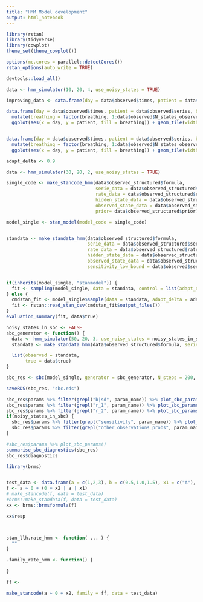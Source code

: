 ---
title: "HMM Model development"
output: html_notebook
---


```{r setup}
library(rstan)
library(tidyverse)
library(cowplot)
theme_set(theme_cowplot())

options(mc.cores = parallel::detectCores())
rstan_options(auto_write = TRUE)

devtools::load_all()
```


```{r}
data <- hmm_simulator(10, 20, 4, use_noisy_states = TRUE)

improving_data <- data.frame(day = data$observed$times, patient = data$observed$series, improving = data$true$true_improving) %>% filter(improving)

data.frame(day = data$observed$times, patient = data$observed$series, breathing = data$true$true_base_states) %>%
  mutate(breathing = factor(breathing, 1:data$observed$N_states_observed, ordered = TRUE)) %>%
  ggplot(aes(x = day, y = patient, fill = breathing)) + geom_tile(width = 1, height = 0.5) + geom_tile(data = improving_data, width = 1, height = 0.1, fill = "gray") + ggtitle("True - gray lines for improving")


data.frame(day = data$observed$times, patient = data$observed$series, breathing = data$observed$obs_states) %>%
  mutate(breathing = factor(breathing, 1:data$observed$N_states_observed, ordered = TRUE)) %>%
  ggplot(aes(x = day, y = patient, fill = breathing)) + geom_tile(width = 1, height = 0.5) + ggtitle("Observed")
```


```{r}
adapt_delta <- 0.9

data <- hmm_simulator(30, 20, 2, use_noisy_states = TRUE)

single_code <- make_stancode_hmm(data$observed_structured$formula, 
                                 serie_data = data$observed_structured$serie_data, 
                                 rate_data = data$observed_structured$rate_data, 
                                 hidden_state_data = data$observed_structured$hidden_state_data, 
                                 observed_state_data = data$observed_structured$observed_state_data,
                                 prior= data$observed_structured$prior)

model_single <- stan_model(model_code = single_code)


standata <- make_standata_hmm(data$observed_structured$formula, 
                              serie_data = data$observed_structured$serie_data, 
                              rate_data = data$observed_structured$rate_data, 
                              hidden_state_data = data$observed_structured$hidden_state_data, 
                              observed_state_data = data$observed_structured$observed_state_data,
                              sensitivity_low_bound = data$observed$sensitivity_low_bound)


if(inherits(model_single, "stanmodel")) {
  fit <- sampling(model_single, data = standata, control = list(adapt_delta = adapt_delta))
} else {
  cmdstan_fit <- model_single$sample(data = standata, adapt_delta = adapt_delta)
  fit <- rstan::read_stan_csv(cmdstan_fit$output_files())
}
evaluation_summary(fit, data$true)

```

```{r}
noisy_states_in_sbc <- FALSE
sbc_generator <- function() {
  data <- hmm_simulator(50, 20, 3, use_noisy_states = noisy_states_in_sbc)
  standata <- make_standata_hmm(data$observed_structured$formula, serie_data = data$observed_structured$serie_data, rate_data = data$observed_structured$rate_data, state_data = data$observed_structured$state_data, sensitivity_low_bound = data$observed$sensitivity_low_bound)

  list(observed = standata,
       true = data$true)
}

sbc_res <- sbc(model_single, generator = sbc_generator, N_steps = 200, control = list(adapt_delta = adapt_delta))

saveRDS(sbc_res, "sbc.rds")

sbc_res$params %>% filter(grepl("b|sd", param_name)) %>% plot_sbc_params()
sbc_res$params %>% filter(grepl("r_1", param_name)) %>% plot_sbc_params()
sbc_res$params %>% filter(grepl("r_2", param_name)) %>% plot_sbc_params()
if(noisy_states_in_sbc) {
  sbc_res$params %>% filter(grepl("sensitivity", param_name)) %>% plot_sbc_params()
  sbc_res$params %>% filter(grepl("other_observations_probs", param_name)) %>% plot_sbc_params()
}

#sbc_res$params %>% plot_sbc_params()
summarise_sbc_diagnostics(sbc_res)
sbc_res$diagnostics

```



```{r}
library(brms)
```

```{r}
```


```{r}

test_data <- data.frame(a = c(1,2,3), b = c(0.5,1.0,1.5), x1 = c("A"), x2 = c(0,1,2))
f <- a ~ 0 + (0 + x2 | a | x1)
# make_stancode(f, data = test_data)
#brms::make_standata(f, data = test_data)
xx <- brms::brmsformula(f)

xx$resp



stan_llh.rate_hmm <- function( ... ) {
  ""
}

.family_rate_hmm <- function() {
  
}

ff <- 

make_stancode(a ~ 0 + x2, family = ff, data = test_data)


```

